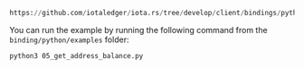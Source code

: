 ```python reference
https://github.com/iotaledger/iota.rs/tree/develop/client/bindings/python/examples/05_get_address_balance.py
```

You can run the example by running the following command from the `binding/python/examples` folder:

```bash
python3 05_get_address_balance.py
```
